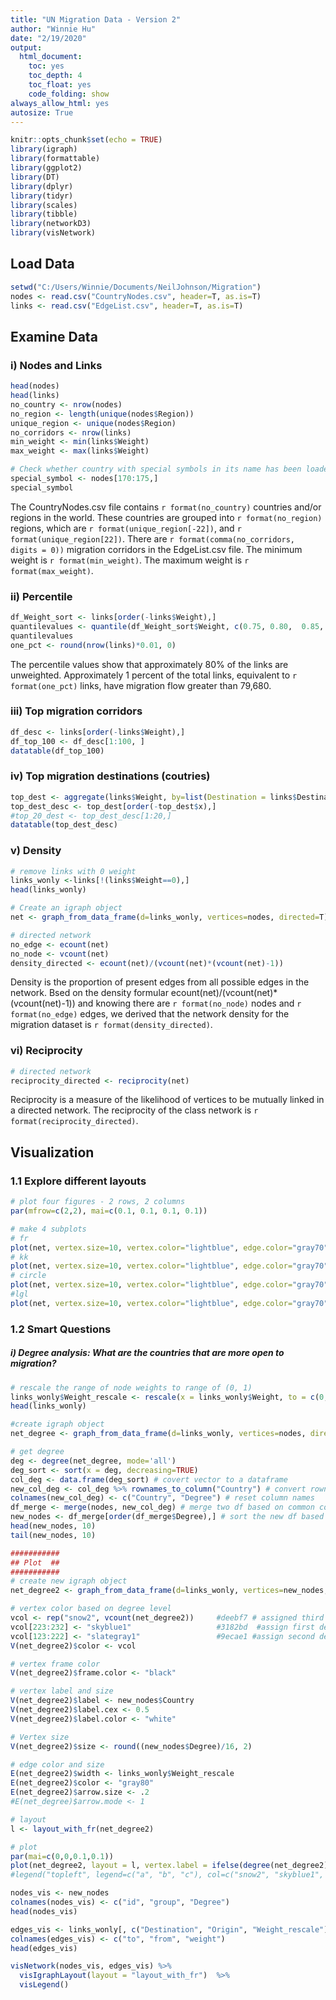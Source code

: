 ```yaml
---
title: "UN Migration Data - Version 2"
author: "Winnie Hu"
date: "2/19/2020"
output:
  html_document:
    toc: yes
    toc_depth: 4
    toc_float: yes
    code_folding: show
always_allow_html: yes
autosize: True
---
```


```r
knitr::opts_chunk$set(echo = TRUE)
library(igraph)
library(formattable)
library(ggplot2)
library(DT)
library(dplyr)
library(tidyr)
library(scales)
library(tibble)
library(networkD3)
library(visNetwork)
```

## Load Data

```r
setwd("C:/Users/Winnie/Documents/NeilJohnson/Migration")
nodes <- read.csv("CountryNodes.csv", header=T, as.is=T)
links <- read.csv("EdgeList.csv", header=T, as.is=T)
```

## Examine Data

### i) Nodes and Links

```r
head(nodes)
head(links)
no_country <- nrow(nodes)
no_region <- length(unique(nodes$Region))
unique_region <- unique(nodes$Region)
no_corridors <- nrow(links)
min_weight <- min(links$Weight)
max_weight <- max(links$Weight)

# Check whether country with special symbols in its name has been loaded successfully 
special_symbol <- nodes[170:175,]
special_symbol
```
The CountryNodes.csv file contains `r format(no_country)` countries and/or regions in the world. These countries are grouped into `r format(no_region)` regions, which are `r format(unique_region[-22])`, and `r format(unique_region[22])`. There are `r format(comma(no_corridors, digits = 0))` migration corridors in the EdgeList.csv file. The minimum weight is `r format(min_weight)`. The maximum weight is `r format(max_weight)`. 

### ii) Percentile

```r
df_Weight_sort <- links[order(-links$Weight),]
quantilevalues <- quantile(df_Weight_sort$Weight, c(0.75, 0.80,  0.85, 0.95, 0.96, 0.97, 0.98, 0.99, 1))
quantilevalues
one_pct <- round(nrow(links)*0.01, 0)
```

The percentile values show that approximately 80% of the links are unweighted. Approximately 1 percent of the total links, equivalent to `r format(one_pct)` links, have migration flow greater than 79,680.  

### iii) Top migration corridors 

```r
df_desc <- links[order(-links$Weight),]
df_top_100 <- df_desc[1:100, ]
datatable(df_top_100)
```

### iv) Top migration destinations (coutries)

```r
top_dest <- aggregate(links$Weight, by=list(Destination = links$Destination), FUN = sum)
top_dest_desc <- top_dest[order(-top_dest$x),]
#top_20_dest <- top_dest_desc[1:20,]
datatable(top_dest_desc)
```

### v) Density

```r
# remove links with 0 weight
links_wonly <-links[!(links$Weight==0),]
head(links_wonly)

# Create an igraph object
net <- graph_from_data_frame(d=links_wonly, vertices=nodes, directed=T) 

# directed network
no_edge <- ecount(net)
no_node <- vcount(net)
density_directed <- ecount(net)/(vcount(net)*(vcount(net)-1))
```

Density is the proportion of present edges from all possible edges in the network. Bsed on the density formular ecount(net)/(vcount(net)*(vcount(net)-1)) and knowing there are `r format(no_node)` nodes and `r format(no_edge)` edges, we derived that the network density for the migration dataset is `r format(density_directed)`. 

### vi) Reciprocity

```r
# directed network
reciprocity_directed <- reciprocity(net)
```

Reciprocity is a measure of the likelihood of vertices to be mutually linked in a directed network. The reciprocity of the class network is `r format(reciprocity_directed)`.

## Visualization 

### 1.1 Explore different layouts

```r
# plot four figures - 2 rows, 2 columns
par(mfrow=c(2,2), mai=c(0.1, 0.1, 0.1, 0.1)) 

# make 4 subplots
# fr
plot(net, vertex.size=10, vertex.color="lightblue", edge.color="gray70", vertex.frame.color="SkyBlue2", edge.arrow.size=0.1, edge.width = (edge_attr(net)$weight)/1000000, vertex.label=NA, layout = layout_with_fr, main = "layout_with_fr")
# kk
plot(net, vertex.size=10, vertex.color="lightblue", edge.color="gray70", vertex.frame.color="SkyBlue2", edge.arrow.size=0.1, edge.width = (edge_attr(net)$weight)/1000000, vertex.label=NA, layout = layout_with_kk, main="layout_with_kk")
# circle
plot(net, vertex.size=10, vertex.color="lightblue", edge.color="gray70", vertex.frame.color="SkyBlue2", edge.arrow.size=0.1, edge.width = (edge_attr(net)$weight)/100000000, vertex.label=NA, layout = layout_in_circle, main="layout_in_circle")
#lgl
plot(net, vertex.size=10, vertex.color="lightblue", edge.color="gray70", vertex.frame.color="SkyBlue2", edge.arrow.size=0.1, edge.width = (edge_attr(net)$weight)/1000000, vertex.label=NA, layout = layout_with_lgl, main="layout_with_lgl")
```

### 1.2 Smart Questions
##### i) Degree analysis: What are the countries that are more open to migration? 

```r
# rescale the range of node weights to range of (0, 1)
links_wonly$Weight_rescale <- rescale(x = links_wonly$Weight, to = c(0, 1), from = range(x = links_wonly$Weight, na.rm = TRUE, finite = TRUE))
head(links_wonly)

#create igraph object
net_degree <- graph_from_data_frame(d=links_wonly, vertices=nodes, directed=T)

# get degree
deg <- degree(net_degree, mode='all')
deg_sort <- sort(x = deg, decreasing=TRUE)
col_deg <- data.frame(deg_sort) # covert vector to a dataframe
new_col_deg <- col_deg %>% rownames_to_column("Country") # convert rownames to a column refrence:https://rpubs.com/tuyenhavan/290871
colnames(new_col_deg) <- c("Country", "Degree") # reset column names
df_merge <- merge(nodes, new_col_deg) # merge two df based on common column "Country"
new_nodes <- df_merge[order(df_merge$Degree),] # sort the new df based on Degree in descending order
head(new_nodes, 10)
tail(new_nodes, 10)

###########
## Plot  ##
###########
# create new igraph object
net_degree2 <- graph_from_data_frame(d=links_wonly, vertices=new_nodes, directed=T)

# vertex color based on degree level
vcol <- rep("snow2", vcount(net_degree2))     #deebf7 # assigned third degree very light blue to top 101 - 232 countries
vcol[223:232] <- "skyblue1"                   #3182bd  #assign first degree dark blue to top ten countries
vcol[123:222] <- "slategray1"                 #9ecae1 #assign second degree light blue to top 11-100 countries
V(net_degree2)$color <- vcol

# vertex frame color
V(net_degree2)$frame.color <- "black"

# vertex label and size
V(net_degree2)$label <- new_nodes$Country
V(net_degree2)$label.cex <- 0.5
V(net_degree2)$label.color <- "white"

# Vertex size
V(net_degree2)$size <- round((new_nodes$Degree)/16, 2)

# edge color and size
E(net_degree2)$width <- links_wonly$Weight_rescale
E(net_degree2)$color <- "gray80"
E(net_degree2)$arrow.size <- .2
#E(net_degree)$arrow.mode <- 1

# layout
l <- layout_with_fr(net_degree2)

# plot
par(mai=c(0,0,0.1,0.1))
plot(net_degree2, layout = l, vertex.label = ifelse(degree(net_degree2) > 300, V(net_degree2)$label, NA), main="Network Graph based on Node Degree")
#legend("topleft", legend=c("a", "b", "c"), col=c("snow2", "skyblue1", "slategray1"), lty=1:2, cex=0.8)
```


```r
nodes_vis <- new_nodes
colnames(nodes_vis) <- c("id", "group", "Degree")
head(nodes_vis)

edges_vis <- links_wonly[, c("Destination", "Origin", "Weight_rescale")]
colnames(edges_vis) <- c("to", "from", "weight")
head(edges_vis)

visNetwork(nodes_vis, edges_vis) %>% 
  visIgraphLayout(layout = "layout_with_fr")  %>% 
  visLegend()

```






































